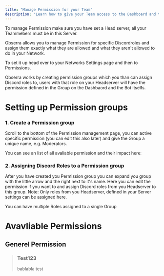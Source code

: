 ```yaml
---
title: "Manage Permission for your Team"
description: "Learn how to give your Team access to the Dashboard and the Bot."
---
```


<Warning>
  To manage Permission make sure you have set a Head server, all your Teammebers must be in this Server.
</Warning>

Obserra allows you to manage Permission for specific Discordroles and assign them exactly what they are allowed and what they aren't allowed to do in your Network.

To set it up head over to your Networks Settings page and then to Permissions.

<Info>
  Obserra works by creating permission groups which you than can assign Discord roles to, users with that role on your Headserver will have the permission defined in the Group on the Dashbaord and the Bot itselfs.
</Info>

# Setting up Permission groups

### 1. Create a Permission group

Scroll to the bottom of the Permission management page, you can active specific permission (you can edit this also later) and give the Group a unique name, e.g. Moderators.

You can see an list of all avaliable permission and their impact here:

### 2. Assigning Discord Roles to a Permission group

After you have created you Permission group you can expand you group with the little arrow and the right next to it's name. Here you can edit the permission if you want to and assign Discord roles from you Headserver to this group. Note: Only roles from you Headserver, defined in your Server settings can be assigned here.

<Tip>
  You can have multiple Roles assigned to a single Group
</Tip>

# Avavliable Permissions

## Generel Permission

> ### Test123
>
> bablabla test